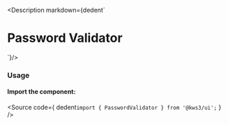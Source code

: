 
<Version />

<Description markdown={dedent`
# Password Validator
`}/>

<Meta of={Stories} />
<Canvas />
<Controls />

### Usage
#### Import the component:
<Source
  code={
    dedent`import { PasswordValidator } from '@kws3/ui';`
  }
/>
